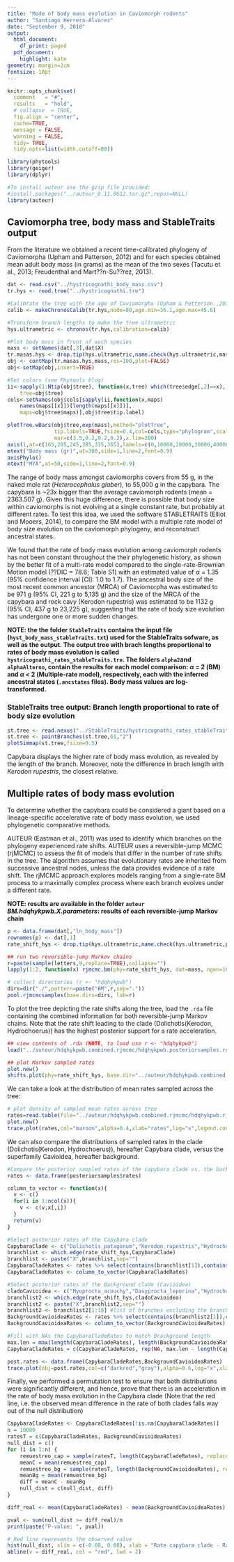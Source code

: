 ```yaml
---
title: "Mode of body mass evolution in Caviomorph rodents"
author: "Santiago Herrera-Alvarez"
date: "September 9, 2018"
output:
  html_document:
    df_print: paged
  pdf_document:
    highlight: kate
geometry: margin=2cm
fontsize: 10pt
---
```


```r
knitr::opts_chunk$set(
  comment   = "#",
  results   = "hold",
  # collapse  = TRUE,
  fig.align = "center",
  cache=TRUE,
  message = FALSE,
  warning = FALSE,
  tidy= TRUE,
  tidy.opts=list(width.cutoff=80))
```

```r
library(phytools)
library(geiger)
library(dplyr)

#To install auteur use the gzip file provided: 
#install.packages("../auteur_0.11.0612.tar.gz",repos=NULL)
library(auteur)
```

## Caviomorpha tree, body mass and StableTraits output

From the literature we obtained a recent time-calibrated phylogeny of Caviomorpha (Upham and Patterson, 2012) and for each species obtained mean adult body mass (in grams) as the mean of the two sexes (Tacutu et al., 2013; Freudenthal and Mart??n-Su??rez, 2013).


```r
dat <- read.csv("../hystricognathi_body_mass.csv")
tr.hys <- read.tree("../hystricognathi.tre")

#Calibrate the tree with the age of Caviomorpha (Upham & Petterson.,2012)
calib <- makeChronosCalib(tr.hys,node=80,age.min=36.1,age.max=45.6)

#Transform branch lengths to make the tree ultrametric
hys.ultrametric <- chronos(tr.hys,calibration=calib)

#Plot body mass in front of wach species
mass <- setNames(dat[,3],dat$X)
tr.masas.hys <- drop.tip(hys.ultrametric,name.check(hys.ultrametric,mass)$tree_not_data)
obj <- contMap(tr.masas.hys,mass,res=100,plot=FALSE)
obj<-setMap(obj,invert=TRUE)

#Set colors (see Phytools blog)
ii<-sapply(1:Ntip(obj$tree), function(x,tree) which(tree$edge[,2]==x),
    tree=obj$tree)
cols<-setNames(obj$cols[sapply(ii,function(x,maps) 
    names(maps[[x]])[length(maps[[x]])],
    maps=obj$tree$maps)],obj$tree$tip.label)

plotTree.wBars(obj$tree,exp(mass),method="plotTree",
               tip.labels=TRUE,fsize=0.4,col=cols,type="phylogram",scale=0.004,
               mar=c(3.5,0.2,0.2,0.2),x.lim=200)
axis(1,at=c(165,205,245,285,325,365),labels=c(0,10000,20000,30000,40000,50000),font=0.3)  
mtext("Body mass (gr)",at=300,side=1,line=2,font=0.9) 
axisPhylo()
mtext("MYA",at=50,side=1,line=2,font=0.9)
```


The range of body mass amongst caviomorphs covers from 55 g, in the naked mole rat (*Heterocephalus glaber*), to 55,000 g in the capybara. The capybara is ~23x bigger than the average caviomorph rodents (mean = 2363.507 g). Given this huge difference, there is possible that body size within caviomorphs is not evolving at a single constant rate, but probably at different rates. To test this idea, we used the software STABLETRAITS (Elliot and Mooers, 2014), to compare the BM model with a multiple rate model of body size evolution on the caviomorph phylogeny, and reconstruct ancestral states. 

We found that the rate of body mass evolution among caviomorph rodents has not been constant throughout the their phylogenetic history, as shown by the better fit of a multi-rate model compared to the single-rate-Brownian Motion model (??DIC = 78.6; Table S1) with an estimated value of $\alpha$ = 1.35 (95% confidence interval [CI]: 1.0 to 1.7). The ancestral body size of the most recent common ancestor (MRCA) of Caviomorpha was estimated to be 971 g (95% CI, 221 g to 5,135 g) and the size of the MRCA of the capybara and rock cavy (Kerodon rupestris) was estimated to be 1132 g (95% CI, 437 g to 23,225 g), suggesting that the rate of body size evolution has undergone one or more sudden changes.

**NOTE: the the folder `StableTraits` contains the input file (`hyst_body_mass_stableTraits.txt`) used for the StableTraits sofware, as well as the output. The output tree with brach lengths proportional to rates of body mass evolution is called `hystricognathi_rates_stableTraits.tre`. The folders `alpha2`and `alphaAlterno`, contain the results for each model comparison: $\alpha$ = 2 (BM) and $\alpha$ < 2 (Multiple-rate model), respectively, each with the inferred ancestral states (`.ancstates` files). Body mass values are log-transformed.**

### StableTraits tree output: Branch length proportional to rate of body size evolution
```r
st.tree <- read.nexus("../StableTraits/hystricognathi_rates_stableTraits.tre")
st.tree <- paintBranches(st.tree,61,"2")
plotSimmap(st.tree,fsize=0.5)
```


Capybara displays the higher rate of body mass evolution, as revealed by the length of the branch. Moreover, note the difference in brach length with *Kerodon rupestris*, the closest relative.


## Multiple rates of body mass evolution
To determine whether the capybara could be considered a giant based on a lineage-specific accelerative rate of body mass evolution, we used phylogenetic comparative methods. 

AUTEUR (Eastman et al., 2011) was used to identify which branches on the phylogeny experienced rate shifts. AUTEUR uses a reversible-jump MCMC (rjMCMC) to assess the fit of models that differ in the number of rate shifts in the tree. The algorithm assumes that evolutionary rates are inherited from successive ancestral nodes, unless the data provides evidence of a rate shift. The rjMCMC approach explores models ranging from a single-rate BM process to a maximally complex process where each branch evolves under a different rate.

**NOTE: results are available in the folder `auteur` *BM.hdqhykpwb.X.parameters*: results of each reversible-jump Markov chain**
```r
p <- data.frame(dat[,"ln_body_mass"])
rownames(p) <- dat[,1]
rate_shift_hys <- drop.tip(hys.ultrametric,name.check(hys.ultrametric,p)$tree_not_data)
```

```r
## run two reversible-jump Markov chains
r=paste(sample(letters,9,replace=TRUE),collapse="")
lapply(1:2, function(x) rjmcmc.bm(phy=rate_shift_hys, dat=mass, ngen=1000000, sample.freq=100, prob.mergesplit=0.1, simplestart=TRUE, prop.width=1, fileBase=paste(r,x,sep=".")))

# collect directories (r <- "hdqhykpwb")
dirs=dir("./",pattern=paste("BM",r,sep="."))
pool.rjmcmcsamples(base.dirs=dirs, lab=r)
```


To plot the tree depicting the rate shifts along the tree, load the `.rda` file containing the combined information for both reversible-jump Markov chains. Note that the rate shift leading to the clade (Dolichotis(Kerodon, Hydrochoerus)) has the highest posterior support for a rate acceleration.

```r
## view contents of .rda (NOTE, to load use r <- "hdqhykpwb")
load("../auteur/hdqhykpwb.combined.rjmcmc/hdqhykpwb.posteriorsamples.rda")

## plot Markov sampled rates
plot.new()
shifts.plot(phy=rate_shift_hys, base.dir="../auteur/hdqhykpwb.combined.rjmcmc/", burnin=0.5, legend=TRUE, edge.width=2,level=0.1,direction="upwards",y.lim=c(0,140)) 
```


We can take a look at the distribution of mean rates sampled across the tree:

```r
# plot density of sampled mean rates across tree
rates=read.table(file="../auteur/hdqhykpwb.combined.rjmcmc/hdqhykpwb.rjmcmc.log",header=TRUE)$mean
plot.new()
trace.plot(rates,col="maroon",alpha=0.4,xlab="rates",log="x",legend.control=list(plot=FALSE))
```


We can also compare the distributions of sampled rates in the clade (Dolichotis(Kerodon, Hydrochoerus)), hereafter Capybara clade, versus the superfamily Cavioidea, hereafter background.


```r
#Compare the posterior sampled rates of the capybara clade vs. the background (cavioidea)
rates <- data.frame(posteriorsamples$rates)

column_to_vector <- function(x){
  v <- c()
  for(i in 1:ncol(x)){
    v <- c(v,x[,i])
  }
  return(v)
}

#Select posterior rates of the Capybara clade
CapybaraClade <- c("Dolichotis_patagonum","Kerodon_rupestris","Hydrochoerus_hydrochaeris")
branchlist <- which.edge(rate_shift_hys,CapybaraClade)
branchlist <- paste("X",branchlist,sep="")
CapybaraCladeRates <- rates %>% select(contains(branchlist[1]),contains(branchlist[2]),contains(branchlist[3]),contains(branchlist[4]))
CapybaraCladeRates <- column_to_vector(CapybaraCladeRates)

#Select posterior rates of the Background clade (Cavioidea)
cladoCavioidea <- c("Myoprocta_acouchy","Dasyprocta_leporina","Hydrochoerus_hydrochaeris","Kerodon_rupestris","Dolichotis_patagonum","Microcavia_australis","Cavia_tschudii","Cavia_porcellus","Cavia_aperea","Galea_musteloides","Cuniculus_paca","Cuniculus_taczanowskii")
branchlist2 <- which.edge(rate_shift_hys,cladoCavioidea)
branchlist2 <- paste("X",branchlist2,sep="")
branchlist2 <- branchlist2[1:18] #list of branches excluding the branches of the capybara clade
BackgroundCavioideaRates <- rates %>% select(contains(branchlist2[1]),contains(branchlist2[2]),contains(branchlist2[3]),contains(branchlist2[4]),contains(branchlist2[5]),contains(branchlist2[6]),contains(branchlist2[7]),contains(branchlist2[8]),contains(branchlist2[9]),contains(branchlist2[10]),contains(branchlist2[11]),contains(branchlist2[12]),contains(branchlist2[13]),contains(branchlist2[14]),contains(branchlist2[15]),contains(branchlist2[16]),contains(branchlist2[17]),contains(branchlist2[18]))
BackgroundCavioideaRates <- column_to_vector(BackgroundCavioideaRates)

#Fill with NAs the CapybaraCladeRates to match Brackground length
max.len = max(length(CapybaraCladeRates), length(BackgroundCavioideaRates))
CapybaraCladeRates = c(CapybaraCladeRates, rep(NA, max.len - length(CapybaraCladeRates)))

post.rates <- data.frame(CapybaraCladeRates,BackgroundCavioideaRates)
trace.plot(obj=post.rates,col=c("darkred","gray"),alpha=0.6,log="x",xlab="rates")
```

Finally, we performed a permutation test to ensure that both distributions were significantly different, and hence, prove that there is an acceleration in the rate of body mass evolution in the Capybara clade (Note that the red line, i.e. the observed mean difference in the rate of both clades falls way out of the null distribution)

```r
CapybaraCladeRates <- CapybaraCladeRates[!is.na(CapybaraCladeRates)]
n = 10000
ratesT = c(CapybaraCladeRates, BackgroundCavioideaRates)
null_dist = c()
for (i in 1:n) {
    remuestreo_cap = sample(ratesT, length(CapybaraCladeRates), replace = T)
    meanC = mean(remuestreo_cap)
    remuestreo_bg = sample(ratesT, length(BackgroundCavioideaRates), replace = T)
    meanBg = mean(remuestreo_bg)
    diff = meanC - meanBg
    null_dist = c(null_dist, diff)
}

diff_real <- mean(CapybaraCladeRates) - mean(BackgroundCavioideaRates)

pval <- sum(null_dist >= diff_real)/n
print(paste("P-value: ", pval))

# Red line represents the observed value
hist(null_dist, xlim = c(-0.08, 0.08), xlab = "Rate capybara clade - Rate Cavioidea (background)", main = "Null distribution of differences in \n Rate of body mass evolution")
abline(v = diff_real, col = "red", lwd = 2)
```









